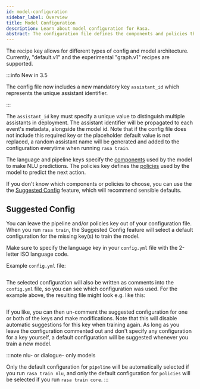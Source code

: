 ```yaml
---
id: model-configuration
sidebar_label: Overview
title: Model Configuration
description: Learn about model configuration for Rasa.
abstract: The configuration file defines the components and policies that your model will use to make predictions based on user input.
---
```


The recipe key allows for different types of config and model architecture.
Currently, "default.v1" and the experimental "graph.v1" recipes are supported.

:::info New in 3.5

The config file now includes a new mandatory key `assistant_id` which represents the unique assistant identifier.

:::

The `assistant_id` key must specify a unique value to distinguish multiple assistants in deployment.
The assistant identifier will be propagated to each event's metadata, alongside the model id.
Note that if the config file does not include this required key or the placeholder default value is not replaced, a random
assistant name will be generated and added to the configuration everytime when running `rasa train`.

The language and pipeline keys specify the [components](./components.mdx) used by the  model to make NLU predictions.
The policies key defines the [policies](./policies.mdx) used by the model to predict the next action.

If you don't know which components or policies to choose, you can use the
the [Suggested Config](./model-configuration.mdx#suggested-config) feature, which will recommend sensible defaults.

## Suggested Config

You can leave the pipeline and/or policies key out of your configuration file.
When you run `rasa train`, the Suggested Config feature will select a default configuration
for the missing key(s) to train the model.

Make sure to specify the language key in your `config.yml` file with the
2-letter ISO language code.

Example `config.yml` file:

```yaml-rasa (docs/sources/data/configs_for_docs/example_for_suggested_config.yml)
```

The selected configuration will also be written as comments into the `config.yml` file,
so you can see which configuration was used. For the example above, the resulting file
might look e.g. like this:

```yaml-rasa (docs/sources/data/configs_for_docs/example_for_suggested_config_after_train.yml)
```

If you like, you can then un-comment the suggested configuration for one or both of the
keys and make modifications. Note that this will disable automatic suggestions for this
key when training again.
As long as you leave the configuration commented out and don't specify any configuration
for a key yourself, a default configuration will be suggested whenever you train a new
model.

:::note nlu- or dialogue- only models

Only the default configuration for `pipeline` will be automatically selected
if you run `rasa train nlu`, and only the default configuration for `policies`
will be selected if you run `rasa train core`.
:::
